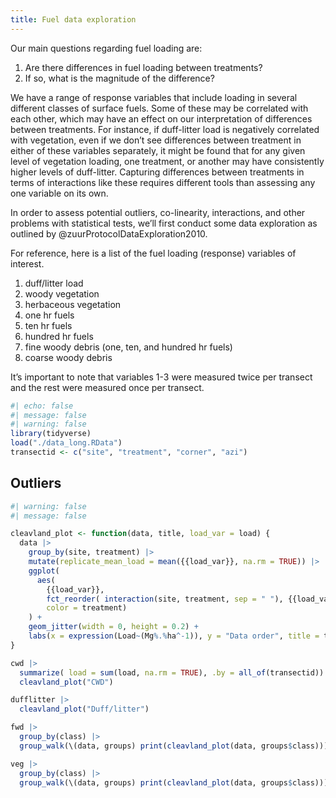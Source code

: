 ```yaml
---
title: Fuel data exploration
---
```


Our main questions regarding fuel loading are:

1. Are there differences in fuel loading between treatments?
2. If so, what is the magnitude of the difference?

We have a range of response variables that include loading in several different
classes of surface fuels. Some of these may be correlated with each other, which
may have an effect on our interpretation of differences between treatments. For
instance, if duff-litter load is negatively correlated with vegetation, even if
we don't see differences between treatment in either of these variables
separately, it might be found that for any given level of vegetation loading, one
treatment, or another may have consistently higher levels of duff-litter.
Capturing differences between treatments in terms of interactions like these
requires different tools than assessing any one variable on its own.

In order to assess potential outliers, co-linearity, interactions, and other
problems with statistical tests, we'll first conduct some data exploration as
outlined by @zuurProtocolDataExploration2010.

For reference, here is a list of the fuel loading (response) variables of
interest.

1. duff/litter load
2. woody vegetation
3. herbaceous vegetation
4. one hr fuels
5. ten hr fuels
6. hundred hr fuels
7. fine woody debris (one, ten, and hundred hr fuels)
8. coarse woody debris

It's important to note that variables 1-3 were measured twice per transect and
the rest were measured once per transect.

```r
#| echo: false
#| message: false
#| warning: false
library(tidyverse)
load("./data_long.RData")
transectid <- c("site", "treatment", "corner", "azi")
```

## Outliers

```r
#| warning: false
#| message: false

cleavland_plot <- function(data, title, load_var = load) {
  data |>
    group_by(site, treatment) |>
    mutate(replicate_mean_load = mean({{load_var}}, na.rm = TRUE)) |>
    ggplot(
      aes(
        {{load_var}},
        fct_reorder( interaction(site, treatment, sep = " "), {{load_var}}),
        color = treatment)
    ) +
    geom_jitter(width = 0, height = 0.2) +
    labs(x = expression(Load~(Mg%.%ha^-1)), y = "Data order", title = title)
}

cwd |>
  summarize( load = sum(load, na.rm = TRUE), .by = all_of(transectid)) |> 
  cleavland_plot("CWD")

dufflitter |>
  cleavland_plot("Duff/litter")

fwd |> 
  group_by(class) |> 
  group_walk(\(data, groups) print(cleavland_plot(data, groups$class)))

veg |>
  group_by(class) |>
  group_walk(\(data, groups) print(cleavland_plot(data, groups$class)))

```
